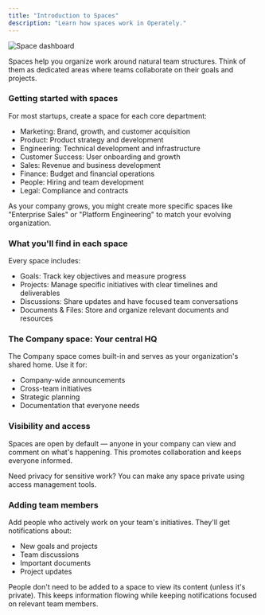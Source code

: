 ```yaml
---
title: "Introduction to Spaces"
description: "Learn how spaces work in Operately."
---
```



<ImageEnhancer />

![Space dashboard](./quick-tour/space.png)

Spaces help you organize work around natural team structures. Think of them as dedicated areas where teams collaborate on their goals and projects.

### Getting started with spaces

For most startups, create a space for each core department:

- Marketing: Brand, growth, and customer acquisition
- Product: Product strategy and development
- Engineering: Technical development and infrastructure
- Customer Success: User onboarding and growth
- Sales: Revenue and business development
- Finance: Budget and financial operations
- People: Hiring and team development
- Legal: Compliance and contracts

As your company grows, you might create more specific spaces like "Enterprise Sales" or "Platform Engineering" to match your evolving organization.

### What you'll find in each space

Every space includes:
- Goals: Track key objectives and measure progress
- Projects: Manage specific initiatives with clear timelines and deliverables
- Discussions: Share updates and have focused team conversations
- Documents & Files: Store and organize relevant documents and resources

### The Company space: Your central HQ

The Company space comes built-in and serves as your organization's shared home. Use it for:
- Company-wide announcements
- Cross-team initiatives
- Strategic planning
- Documentation that everyone needs

### Visibility and access

Spaces are open by default — anyone in your company can view and comment on what's happening. This promotes collaboration and keeps everyone informed.

Need privacy for sensitive work? You can make any space private using access management tools.

### Adding team members

Add people who actively work on your team's initiatives. They'll get notifications about:

- New goals and projects
- Team discussions
- Important documents
- Project updates

<Aside>People don't need to be added to a space to view its content (unless it's private). This keeps information flowing while keeping notifications focused on relevant team members.</Aside>
